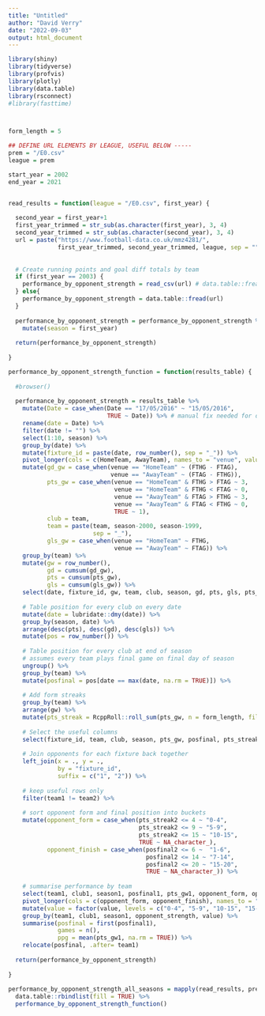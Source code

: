 ```yaml
---
title: "Untitled"
author: "David Verry"
date: "2022-09-03"
output: html_document
---
```


```r
library(shiny)
library(tidyverse)
library(profvis)
library(plotly)
library(data.table)
library(rsconnect)
#library(fasttime)



form_length = 5

## DEFINE URL ELEMENTS BY LEAGUE, USEFUL BELOW -----
prem = "/E0.csv"
league = prem

start_year = 2002
end_year = 2021


read_results = function(league = "/E0.csv", first_year) {
  
  second_year = first_year+1
  first_year_trimmed = str_sub(as.character(first_year), 3, 4)
  second_year_trimmed = str_sub(as.character(second_year), 3, 4)
  url = paste("https://www.football-data.co.uk/mmz4281/", 
              first_year_trimmed, second_year_trimmed, league, sep = "")
  
  
  # Create running points and goal diff totals by team
  if (first_year == 2003) {   
    performance_by_opponent_strength = read_csv(url) # data.table::fread is faster but has bug for 2003-04
  } else{
    performance_by_opponent_strength = data.table::fread(url)
  }
  
  performance_by_opponent_strength = performance_by_opponent_strength %>%
    mutate(season = first_year)
  
  return(performance_by_opponent_strength)
  
}

performance_by_opponent_strength_function = function(results_table) {
  
  #browser()
  
  performance_by_opponent_strength = results_table %>%
    mutate(Date = case_when(Date == "17/05/2016" ~ "15/05/2016",
                            TRUE ~ Date)) %>% # manual fix needed for delayed MNU-BOU game
    rename(date = Date) %>%
    filter(date != "") %>%
    select(1:10, season) %>%
    group_by(date) %>%
    mutate(fixture_id = paste(date, row_number(), sep = "_")) %>%
    pivot_longer(cols = c(HomeTeam, AwayTeam), names_to = "venue", values_to = "team") %>%
    mutate(gd_gw = case_when(venue == "HomeTeam" ~ (FTHG - FTAG),
                             venue == "AwayTeam" ~ (FTAG - FTHG)),
           pts_gw = case_when(venue == "HomeTeam" & FTHG > FTAG ~ 3,
                              venue == "HomeTeam" & FTHG < FTAG ~ 0,
                              venue == "AwayTeam" & FTAG > FTHG ~ 3,
                              venue == "AwayTeam" & FTAG < FTHG ~ 0,
                              TRUE ~ 1),
           club = team,
           team = paste(team, season-2000, season-1999,
                        sep = "_"),
           gls_gw = case_when(venue == "HomeTeam" ~ FTHG,
                              venue == "AwayTeam" ~ FTAG)) %>%
    group_by(team) %>%
    mutate(gw = row_number(),
           gd = cumsum(gd_gw),
           pts = cumsum(pts_gw),
           gls = cumsum(gls_gw)) %>%
    select(date, fixture_id, gw, team, club, season, gd, pts, gls, pts_gw) %>%
    
    # Table position for every club on every date
    mutate(date = lubridate::dmy(date)) %>%
    group_by(season, date) %>%
    arrange(desc(pts), desc(gd), desc(gls)) %>%
    mutate(pos = row_number()) %>%
    
    # Table position for every club at end of season
    # assumes every team plays final game on final day of season
    ungroup() %>%
    group_by(team) %>%
    mutate(posfinal = pos[date == max(date, na.rm = TRUE)]) %>% 
    
    # Add form streaks
    group_by(team) %>%
    arrange(gw) %>%
    mutate(pts_streak = RcppRoll::roll_sum(pts_gw, n = form_length, fill = NA, align = "right")) %>%
    
    # Select the useful columns
    select(fixture_id, team, club, season, pts_gw, posfinal, pts_streak) %>%
    
    # Join opponents for each fixture back together 
    left_join(x = ., y = ., 
              by = "fixture_id",
              suffix = c("1", "2")) %>%
    
    # keep useful rows only
    filter(team1 != team2) %>%
    
    # sort opponent form and final position into buckets
    mutate(opponent_form = case_when(pts_streak2 <= 4 ~ "0-4",
                                     pts_streak2 <= 9 ~ "5-9",
                                     pts_streak2 <= 15 ~ "10-15",
                                     TRUE ~ NA_character_),
           opponent_finish = case_when(posfinal2 <= 6 ~  "1-6",
                                       posfinal2 <= 14 ~ "7-14",
                                       posfinal2 <= 20 ~ "15-20",
                                       TRUE ~ NA_character_)) %>%
    
    # summarise performance by team
    select(team1, club1, season1, posfinal1, pts_gw1, opponent_form, opponent_finish) %>%
    pivot_longer(cols = c(opponent_form, opponent_finish), names_to = "opponent_strength", values_to = "value") %>%
    mutate(value = factor(value, levels = c("0-4", "5-9", "10-15", "15-20", "7-14", "1-6"))) %>%
    group_by(team1, club1, season1, opponent_strength, value) %>%
    summarise(posfinal = first(posfinal1),
              games = n(),
              ppg = mean(pts_gw1, na.rm = TRUE)) %>%
    relocate(posfinal, .after= team1)
  
  return(performance_by_opponent_strength)
  
}
    
performance_by_opponent_strength_all_seasons = mapply(read_results, prem, 2002:2021) %>%
  data.table::rbindlist(fill = TRUE) %>%
  performance_by_opponent_strength_function()

```


